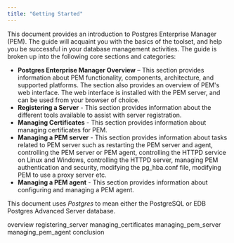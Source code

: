 ```yaml
---
title: "Getting Started"
---
```


This document provides an introduction to Postgres Enterprise Manager (PEM). The guide will acquaint you with the basics of the toolset, and help you be successful in your database management activities. The guide is broken up into the following core sections and categories:

-   **Postgres Enterprise Manager Overview** – This section provides information about PEM functionality, components, architecture, and supported platforms. The section also provides an overview of PEM's web interface. The web interface is installed with the PEM server, and can be used from your browser of choice.
-   **Registering a Server** - This section provides information about the different tools available to assist with server registration.
-   **Managing Certificates** - This section provides information about managing certificates for PEM.
-   **Managing a PEM server** - This section provides information about tasks related to PEM server such as restarting the PEM server and agent, controlling the PEM server or PEM agent, controlling the HTTPD service on Linux and Windows, controlling the HTTPD server, managing PEM authentication and security, modifying the pg_hba.conf file, modifying PEM to use a proxy server etc.
-   **Managing a PEM agent** - This section provides information about configuring and managing a PEM agent.

This document uses *Postgres* to mean either the PostgreSQL or EDB Postgres Advanced Server database.

<div class="toctree" maxdepth="3">

overview registering_server managing_certificates managing_pem_server managing_pem_agent conclusion

</div>
